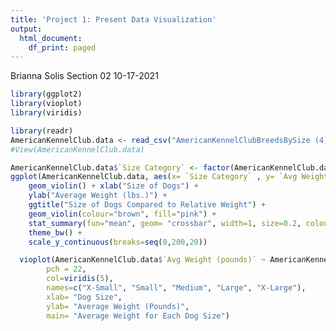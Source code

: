 ```yaml
---
title: 'Project 1: Present Data Visualization'
output:
  html_document:
    df_print: paged
---
```


Brianna Solis 
Section 02
10-17-2021

```r
library(ggplot2)
library(vioplot)
library(viridis)
```

```r
library(readr)
AmericanKennelClub.data <- read_csv("AmericanKennelClubBreedsBySize (4).csv")
#View(AmericanKennelClub.data)
```

```r
AmericanKennelClub.data$`Size Category` <- factor(AmericanKennelClub.data$`Size Category`, levels = c("X-Small","Small", "Medium", "Large", "X-Large"))
ggplot(AmericanKennelClub.data, aes(x= `Size Category` , y= `Avg Weight (pounds)`)) + 
    geom_violin() + xlab("Size of Dogs") + 
    ylab("Average Weight (lbs.)") + 
    ggtitle("Size of Dogs Compared to Relative Weight") + 
    geom_violin(colour="brown", fill="pink") + 
    stat_summary(fun="mean", geom= "crossbar", width=1, size=0.2, colour="blue") + 
    theme_bw() +
    scale_y_continuous(breaks=seq(0,200,20)) 
```

```r
  vioplot(AmericanKennelClub.data$`Avg Weight (pounds)` ~ AmericanKennelClub.data$`Size Category`,
        pch = 22, 
        col=viridis(5), 
        names=c("X-Small", "Small", "Medium", "Large", "X-Large"), 
        xlab= "Dog Size",
        ylab= "Average Weight (Pounds)", 
        main= "Average Weight for Each Dog Size")
```